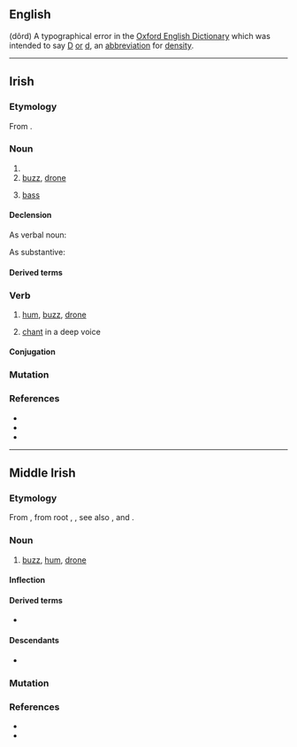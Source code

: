 {{also|dörd}}
==English==
(dôrd) A typographical error in the [[OED|Oxford English Dictionary]] which was intended to say [[D]] [[or]] [[d]], an [[abbreviation]] for [[density]].

----

==Irish==

===Etymology===
From {{inh|ga|sga|dord|t=buzzing, humming, droning, intoning}}.

===Noun===
{{ga-noun|m|doird|doird|vngen=dordta}}

# {{verbal noun of|ga|dord}}
# [[buzz]], [[drone]]
# {{lb|ga|music}} [[bass]]

====Declension====
;As verbal noun:
{{ga-decl-m-irreg-nopl|d|ord|ordta}}
;As substantive:
{{ga-decl-m1|d|ord|oird}}

====Derived terms====
{{der4|ga
|{{l|ga|andord|t=drone, chant}}
|{{l|ga|dordfhocal|t=buzzword}}
|{{l|ga|dord figiúrtha|t=figured bass}}
|{{l|ga|dord-druma|t=bass drum}}
|{{l|ga|dordeochair|t=bass clef}}
|{{l|ga|dordghuth|t=bass voice}}
|{{l|ga|dordlíne}}, {{l|ga|líne an doird|t=bassline}}
|{{l|ga|dordóir|t=bassist}}
|{{l|ga|dordveidhil|t=cello}}
|{{l|ga|dordveidhlín|t=bass fiddle}}
|{{l|ga|fo-dhord|t=subdued murmur; backbiting}}
|{{l|ga|fo-dhordaire|t=subwoofer}}
|{{l|ga|olldord|t=double bass, contrabass}}
}}

===Verb===
{{ga-verb|pres=~ann|fut=~faidh|vn=~|pp=~ta}}

# {{lb|ga|intransitive}} [[hum]], [[buzz]], [[drone]]
# {{lb|ga|intransitive}} [[chant]] in a deep voice

====Conjugation====
{{ga-conj-1a|d|or|d|broad}}

===Mutation===
{{ga-mut}}

===References===
* {{R:ga:Ó Dónaill}}
* {{R:ga:EID}}
* {{R:ga:NEID}}

----

==Middle Irish==

===Etymology===
From {{inh|sga|cel-pro|*dor-d-}}, from {{onomatopoeic|mga|title=imitative}} {{der|sga|ine-pro|-}} root {{m|ine-pro|*dʰer-}}, {{m|ine-pro|*dʰrēn-||drone; to murmur}}, see also {{cog|en|drone}}, {{m|en|dor}} and {{cog|grc|θρῆνος||dirge, lament}}.

===Noun===
{{mga-noun}}

# [[buzz]], [[hum]], [[drone]]

====Inflection====
{{rfinfl|mga|noun}}

====Derived terms====
* {{l|sga|dordaid}}

====Descendants====
* {{desc|ga|dord}}

===Mutation===
{{mga-mutation|d|ord}}

===References===
* {{R:DIL|18319}}
* {{R:cy:GPC|dwrdd}}
